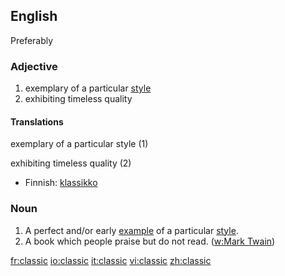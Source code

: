 ==English==
Preferably

===Adjective===
{{en-adj-more}}

# exemplary of a particular [[style]]
# exhibiting timeless quality

====Translations====
;exemplary of a particular style (1)
{{top}}
{{mid}}
{{bottom}}

;exhibiting timeless quality (2)
{{top}}
*Finnish: [[klassikko]]
{{mid}}
{{bottom}}

===Noun===
{{en-noun-reg}}

# A perfect and/or early [[example]] of a particular [[style]].
# A book which people praise but do not read. ([[w:Mark Twain]])

[[fr:classic]]
[[io:classic]]
[[it:classic]]
[[vi:classic]]
[[zh:classic]]